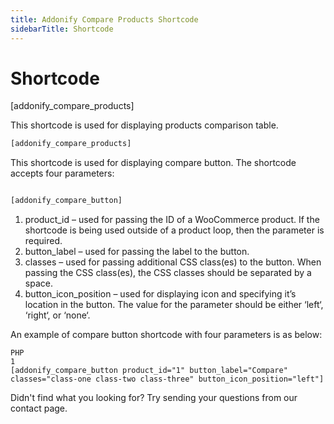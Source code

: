 ```yaml
---
title: Addonify Compare Products Shortcode
sidebarTitle: Shortcode
---
```


# Shortcode


[addonify_compare_products]


This shortcode is used for displaying products comparison table.

``` PHP
[addonify_compare_products]
```



This shortcode is used for displaying compare button. The shortcode accepts four parameters:

``` PHP

[addonify_compare_button]

```

1. product_id – used for passing the ID of a WooCommerce product. If the shortcode is being used outside of a product loop, then the parameter is required.
2. button_label – used for passing the label to the button.
3. classes – used for passing additional CSS class(es) to the button. When passing the CSS class(es), the CSS classes should be separated by a space.
4. button_icon_position – used for displaying icon and specifying it’s location in the button. The value for the parameter should be either ‘left‘, ‘right‘, or ‘none‘.


An example of compare button shortcode with four parameters is as below:


```
PHP
1
[addonify_compare_button product_id="1" button_label="Compare" 
classes="class-one class-two class-three" button_icon_position="left"]

```



Didn't find what you looking for? Try sending your questions from our contact page.